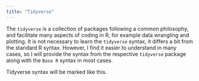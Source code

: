```yaml
---
title: "Tidyverse"
---
```


The `tidyverse` is a collection of packages following a common philosophy, and facilitate many aspects of coding in R, for example data wrangling and plotting. It is not necessary to learn the `tidyverse` syntax, it differs a bit from the standard R syntax. However, I find it easier to understand in many cases, so I will provide the syntax from the respective `tidyverse` package along with the `Base R` syntax in most cases. 

::: tidy
Tidyverse syntax will be marked like this.
:::

